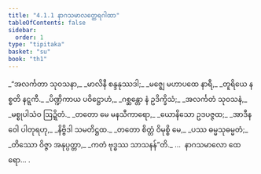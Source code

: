 ```yaml
---
title: "4.1.1 နာဂသမာလတ္ထေရဂါထာ"
tableOfContents: false
sidebar:
  order: 1
type: "tipitaka"
basket: "su"
book: "th1"
---
```



<DynamicBreadcrumb />

<Division number="267" book="th1" e="ch" v="19" p="269">

<Paragraph number="503" type="verses" book="th1">
_“အလင်္ကတာ သုဝသနာ,_  
_မာလိနီ စန္ဒနုဿဒါ;_  
_မဇ္ဈေ မဟာပထေ နာရီ,_  
_တူရိယေ နစ္စတိ နဋ္ဋကီ._  

</Paragraph>

</Division>
<Division number="268" book="th1" e="ch" v="19" p="269">

<Paragraph number="504" type="verses" book="th1">
_ပိဏ္ဍိကာယ ပဝိဋ္ဌောဟံ,_  
_ဂစ္ဆန္တော နံ ဥဒိက္ခိသံ;_  
_အလင်္ကတံ သုဝသနံ,_  
_မစ္စုပါသံဝ ဩဍ္ဍိတံ._  

</Paragraph>

</Division>
<Division number="269" book="th1" e="ch" v="19" p="269">

<Paragraph number="505" type="verses" book="th1">
_တတော မေ မနသီကာရော,_  
_ယောနိသော ဥဒပဇ္ဇထ;_  
_အာဒီနဝေါ ပါတုရဟု,_  
_နိဗ္ဗိဒါ သမတိဋ္ဌထ._  

</Paragraph>

</Division>
<Division number="270" book="th1" e="ch" v="19" p="269">

<Paragraph number="506" type="verses" book="th1">
_တတော စိတ္တံ ဝိမုစ္စိ မေ,_  
_ပဿ ဓမ္မသုဓမ္မတံ;_  
_တိဿော ဝိဇ္ဇာ အနုပ္ပတ္တာ,_  
_ကတံ ဗုဒ္ဓဿ သာသနန်”တိ._  


</Paragraph>
</Division>

<Paragraph number="507" type="center" book="th1">
…  နာဂသမာလော ထေရော… .
</Paragraph>